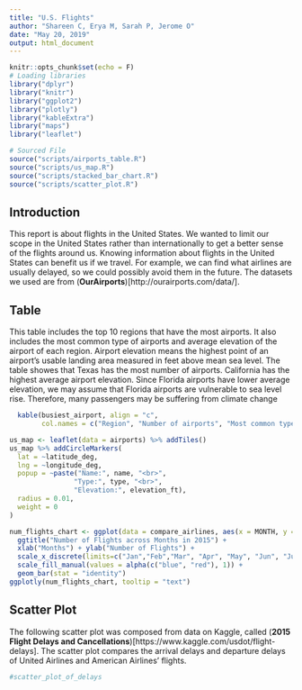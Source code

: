 ```yaml
---
title: "U.S. Flights"
author: "Shareen C, Erya M, Sarah P, Jerome O"
date: "May 20, 2019"
output: html_document
---
```


```r
knitr::opts_chunk$set(echo = F)
# Loading libraries
library("dplyr")
library("knitr")
library("ggplot2")
library("plotly")
library("kableExtra")
library("maps")
library("leaflet")

# Sourced File
source("scripts/airports_table.R")
source("scripts/us_map.R")
source("scripts/stacked_bar_chart.R")
source("scripts/scatter_plot.R")
```
## Introduction

This report is about flights in the United States. We wanted to limit our scope in the United States rather than internationally to get a better sense of the flights around us. Knowing information about flights in the United States can benefit us if we travel. For example, we can find what airlines are usually delayed, so we could possibly avoid them in the future. The datasets we used are from (**OurAirports**)[http://ourairports.com/data/].

## Table

This table includes the top 10 regions that have the most airports. It also includes the most common type of airports and average elevation of the airport of each region. Airport elevation means the highest point of an airport's usable landing area measured in feet above mean sea level. The table showes that Texas has the most number of airports. California has the highest average airport elevation. Since Florida airports have lower average elevation, we may assume that Florida airports are vulnerable to sea level rise. Therefore, many passengers may be suffering from climate change

```r
  kable(busiest_airport, align = "c",
        col.names = c("Region", "Number of airports", "Most common type of airports", "Average elevation in ft"))
```

```r
us_map <- leaflet(data = airports) %>% addTiles()
us_map %>% addCircleMarkers(
  lat = ~latitude_deg,
  lng = ~longitude_deg,
  popup = ~paste("Name:", name, "<br>",
                "Type:", type, "<br>",
                "Elevation:", elevation_ft),
  radius = 0.01,
  weight = 0
)
```

```r
num_flights_chart <- ggplot(data = compare_airlines, aes(x = MONTH, y = count, fill = AIRLINE, text = paste("# of Flights: ", count))) +
  ggtitle("Number of Flights across Months in 2015") +
  xlab("Months") + ylab("Number of Flights") +
  scale_x_discrete(limits=c("Jan","Feb","Mar", "Apr", "May", "Jun", "Jul", "Aug", "Sep", "Oct", "Nov", "Dec")) +
  scale_fill_manual(values = alpha(c("blue", "red"), 1)) +
  geom_bar(stat = "identity")
ggplotly(num_flights_chart, tooltip = "text")
```

## Scatter Plot

The following scatter plot was composed from data on Kaggle, called (**2015 Flight Delays and Cancellations**)[https://www.kaggle.com/usdot/flight-delays]. The scatter plot compares the arrival delays and departure delays of United Airlines and American Airlines' flights.

```r
#scatter_plot_of_delays
```

